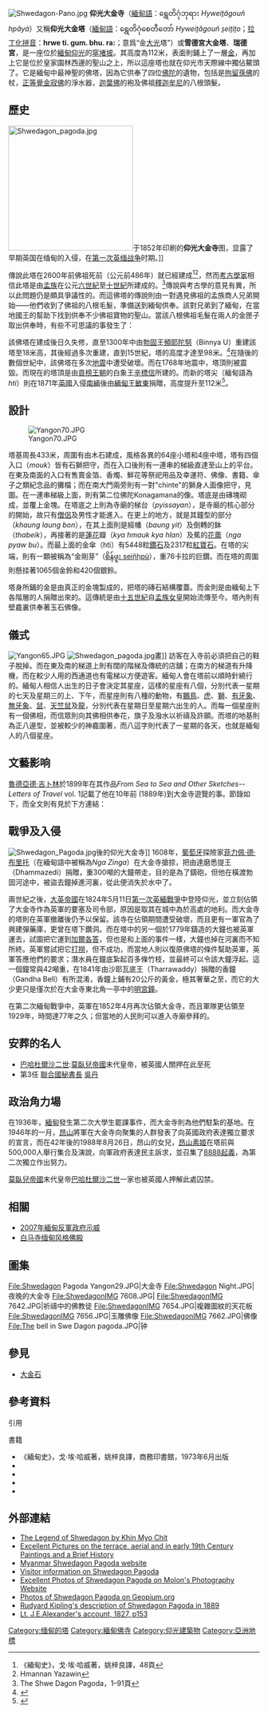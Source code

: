 [[File:Shwedagon-Pano.jpg|thumb]]
{{maplink|frame=yes|frame-width=250|zoom=15|type=shape|text=地圖}}
'''仰光大金寺'''（[[緬甸語|緬甸語]]：ရွှေတိဂုံဘုရား ''Hyweiṯăgouñ hpăyà''）又稱'''仰光大金塔'''（[[緬甸語|緬甸語]]：ရွှေတိဂုံစေတီတော် ''Hyweiṯăgouñ s̱eiṯiṯo''；[[拉丁化拼音|拉丁化拼音]]：'''hrwe ti. gum. bhu. ra:'''；意爲“金[[仰光|大光]]塔”）或'''雪德宮大金塔'''、'''瑞德宮'''，是一座位於[[緬甸|緬甸]][[仰光|仰光]]的[[窣堵坡|窣堵坡]]。其高度為112米，表面則鋪上了一層[[金|金]]，再加上它是位於皇家園林西邊的聖山{{le|丁固达拉山|Singuttara Hill}}之上，所以這座塔也就在仰光市天際線中獨佔鰲頭了。它是緬甸中最神聖的佛塔，因為它供奉了四位[[佛|佛陀]]的遺物，包括是[[拘留孫佛|拘留孫佛]]的杖，[[拘那含佛|正等覺金寂佛]]的淨水器，[[迦葉佛|迦葉佛]]的袍及佛祖[[釋迦牟尼|釋迦牟尼]]的八根頭髮。

== 歷史 ==
[[File:Shwedagon_pagoda.jpg|250px]]于1852年印刷的'''仰光大金寺'''图，显露了早期英国在缅甸的入侵，在[[第一次英缅战争|第一次英缅战争]]时期。]]

傳說此塔在2600年前佛祖死前（公元前486年）就已經建成<ref>《緬甸史》，戈·埃·哈威著，姚梓良譯，48頁</ref><ref>Hmannan Yazawin</ref>，然而[[考古學家|考古學家]]相信此塔是由[[孟族|孟族]]在公元[[六世紀|六世紀]]至[[十世紀|十世紀]]所建成的。<ref>The Shwe Dagon Pagoda，1–91頁</ref>傳說與考古學的意見有異，所以此問題仍是頗具爭議性的。而這佛塔的傳說則由一對遇見佛祖的孟族商人兄弟開始——他們收到了佛祖的八根毛髮，準備送到緬甸供奉。該對兄弟到了緬甸，在當地國王的幫助下找到供奉不少佛祖寶物的聖山。當該八根佛祖毛髮在兩人的金匣子取出供奉時，有些不可思議的事發生了：

{{cquote|（譯）這是一個撼動人神的騷動，從髮絲散發出來的光穿透天（堂）地（獄），使盲的能見，聾的能聽，啞的能說得清楚；而且天降旱雷，地動山搖，連[[須彌山|須彌山]]也受到影響，寶石像雨般從天而降，深度達至膝下而止；在[[喜馬拉雅山|喜馬拉雅山]]上的樹，即使不在開花的季節中也紛紛開花結果了。}}

該佛塔在建成後日久失修，直至1300年中由[[勃固|勃固]]王[[頻耶陀努|頻耶陀努]]（Binnya U）重建該塔至18米高，其後經過多次重建，直到15世紀，塔的高度才達至98米。<ref>{{Cite book|title=仰光大金寺曾遭受過怎樣的劫難？|last=金憲宏|first=凝固時光的塵: 世界經典建築背後的故事|publisher=紅螞蟻圖書有限公司|year=2017|isbn=9789864560219|location=台灣|pages=p.208 - p.209|chapter=第三章 讓遺憾留在歲月中|url=https://books.google.com.hk/books?id=nqsoDwAAQBAJ&dq=%22%E9%81%94%E6%91%A9%E6%82%89%E6%8F%90%22&hl=zh-TW&source=gbs_navlinks_s|accessdate={{subst:#time:c}}|archive-date=2022-05-24|archive-url=https://web.archive.org/web/20220524204925/https://books.google.com.hk/books?id=nqsoDwAAQBAJ&dq=%22%E9%81%94%E6%91%A9%E6%82%89%E6%8F%90%22&hl=zh-TW&source=gbs_navlinks_s}}</ref>在隨後的數個世紀中，該佛塔在多次[[地震|地震]]中遭受破壞。而在1768年地震中，塔頂則被震毀。而現在的塔頂是由[[貢榜王朝|貢榜王朝]]的白象王[[辛標信|辛標信]]所建的。而新的塔尖（緬甸語為''hti''）則在1871年[[英國|英國]]入侵[[南緬|南緬]]後由[[緬甸王|緬甸王]][[敏東|敏東]]捐贈，高度提升至112米<ref>{{cite web |title=Shwedagon Pagoda on Singuttara Hill |url=https://whc.unesco.org/en/tentativelists/6367/ |website=UNESCO World Heritage Centre |accessdate=2021-04-07 |archive-date=2020-11-14 |archive-url=https://web.archive.org/web/20201114104957/https://whc.unesco.org/en/tentativelists/6367/ }}</ref>。

== 設計 ==

[[File:Yangon70.JPG|thumb]]

塔基周長433米，周圍有由木石建成，風格各異的64座小塔和4座中塔，塔有四個入口（''mouk''）皆有石獅把守，而在入口後則有一連串的梯級直達至山上的平台。在東及南面的入口有售賣金箔、香燭、鮮花等祭祀用品及幸運符、佛像、書籍、傘子之類紀念品的攤檔；而在南大門兩旁則有一對"chinte"的獅身人面像把守，見圖。在一連串梯級上面，則有第二位佛陀Konagamana的像。塔底是由磚塊砌成，並覆上金塊。在塔底之上則為寺廟的梯台（''pyissayan''），是寺廟的核心部分的開始，故只有[[僧|僧侶]]及男性才能進入。在更上的地方，就是其鐘型的部分（''khaung laung bon''），在其上面則是經幡（''baung yit''）及倒轉的鉢（''thabeik''），再接著的是[[蓮花|蓮花]]瓣（''kya hmauk kya hlan''）及蕉的[[花蕾|花蕾]]（''nga pyaw bu''）。而最上面的金傘（htì）有5448粒[[鑽石|鑽石]]及2317粒[[紅寶石|紅寶石]]。在塔的尖端，則有一顆被稱為“金剛芽”（[[wikt:my:စိန်ဖူး|စိန်ဖူး seiñh͟pù]]）</ins>，重76卡拉的巨鑽。而在塔的周圍則懸挂著1065個金鈴和420個銀鈴。

塔身所鋪的金是由真正的金塊製成的，把塔的磚石結構覆蓋。而金則是由緬甸上下各階層的人捐贈出來的。這傳統是由[[十五世紀|十五世紀]]自[[孟族女皇|孟族女皇]]開始流傳至今。塔內則有壁龕裏供奉著玉石佛像。

== 儀式 ==
[[File:Yangon65.JPG|thumb]]
[[File:Shwedagon_pagoda.jpg|thumb]]畫]]
訪客在入寺前必須把自己的鞋子脫掉。而在東及南的梯道上則有闊的階梯及傳統的店舖；在南方的梯道有升降機，而在較少人用的西通道也有電梯以方便遊客。緬甸人會在塔前以順時針繞行的。緬甸人相信人出生的日子會決定其星座，這樣的星座有八個，分別代表一星期的七天及星期三的上、下午，而星座則有八種的動物，有[[鵬鳥|鵬鳥]]、[[虎|虎]]、[[獅|獅]]、[[有牙象|有牙象]]、[[無牙象|無牙象]]、[[鼠|鼠]]、[[天竺鼠|天竺鼠]]及[[龍|龍]]，分別代表在星期日至星期六出生的人。而每一個星座則有一個佛相，而信眾則向其佛相供奉花，旗子及潑水以祈禱及許願。而塔的地基則為正八邊型，並被較少的神龕圍著，而八這字則代表了一星期的各天，也就是緬甸人的八個星座。

== 文藝影响 ==
[[魯德亞德·吉卜林|魯德亞德·吉卜林]]於1899年在其作品''From Sea to Sea and Other Sketches-- Letters of Travel'' vol. 1記載了他在10年前 (1889年)到大金寺遊覽的事。節錄如下，而全文則有見於下方連結：

{{cquote|一個金色的神秘物從地平線而起，一個令人嘆為觀止的奇蹟在太陽下閃耀，它的形狀既不是伊斯蘭的圓頂，也不是印度教的尖塔。它在綠色的地上聳立著，而在塔下只有倉庫，棚子等作陪襯。我正在想，有甚麼神是不能被我國壓制的？}}

{{cquote|我的同伴說:‘那兒是和魔鬼有關 (Shway Dagon)，把它拆掉吧！！’但這塔是不應該受到咀咒的，因為它是我們佔領仰光的原因，而且它更驅使我們在這土地上發現更多富饒珍貴的東西。這地到了現時為止，和在印度所見到的分別不大，但那圓頂彷彿向我們告訴這就是與別不同的緬甸。而我的同伴隨後便說它算是一座著名的舊寺廟現在東宇——[[曼德勒|曼德勒]]的路開放了，朝聖者從四方八面而來向這塔朝拜。它曾在地震中沒了大金頂，所以在它周圍搭了棚，而且你應該在拆了棚後去看這塔，因為它又重新再鋪上金了。}}

== 戰爭及入侵 ==

[[File:Shwedagon_Pagoda.jpg|thumb]]後的仰光大金寺]]
1608年，[[葡萄牙|葡萄牙]]探險家[[菲力佩·德·布里托|菲力佩·德·布里托]]（在緬甸語中被稱為''Nga Zinga''）在大金寺搶掠，把由達磨悉提王（Dhammazedi）捐贈，重300噸的大鐘帶走，目的是為了鑄砲，但他在橫渡勃固河途中，被盜去鐘掉進河裏，從此便消失於水中了。

兩世紀之後，[[大英帝國|大英帝國]]在1824年5月11日[[第一次英緬戰爭|第一次英緬戰爭]]中登陸仰光，並立刻佔領了大金寺作為英軍的要塞及司令部，原因是取其在城中為於高處的地利。而大金寺的塔則在英軍撤離後仍予以保留。該寺在佔領期間遭受破壞，而且更有一軍官為了興建彈藥庫，更曾在塔下鑽洞。而在塔中的另一個於1779年鑄造的大鐘也被英軍運去，試圖把它運到[[加爾各答|加爾各答]]，但也是和上面的事件一樣，大鐘也掉在河裏而不知所終。英軍嘗試把它[[打撈|打撈]]，但不成功，而當地人則以復原佛塔的條件幫助英軍，英軍答應他們的要求；潛水員在鐘底紮起百多條竹枝，並最終可以令該大鐘浮起。這一個鐘常與42噸重，在1841年由沙耶瓦底王（Tharrawaddy）捐贈的香鐘（Gandha Bell）有所混淆，香鐘上鋪有20公斤的黃金，極其奢華之至，而它的大少更只是僅次於在大金寺東北角一亭中的[[明宮鐘|明宮鐘]]。

在第二次緬甸戰爭中，英軍在1852年4月再次佔領大金寺，而且軍隊更佔領至1929年，時間達77年之久；但當地的人民則可以進入寺廟參拜的。

== 安葬的名人 ==
*[[巴哈杜爾沙二世|巴哈杜爾沙二世]]:[[莫臥兒帝國|莫臥兒帝國]]末代皇帝，被英國人關押在此至死
*第3任{{Flagicon|UN}} [[聯合國秘書長|聯合國秘書長]]  [[吳丹|吳丹]]

== 政治角力場 ==
在1936年，[[缅甸|緬甸]]發生第二次大學生罷課事件，而大金寺則為他們駐紮的基地。在1946年的一月，[[昂山|昂山]]將軍在大金寺向聚集的人群發表了向英國政府表達獨立要求的宣言，而在42年後的1988年8月26日，昂山的女兒，[[昂山素姬|昂山素姬]]在塔前與500,000人舉行集合及演說，向軍政府表達民主訴求，並召集了[[8888起義|8888起義]]，為第二次獨立作出努力。

[[莫臥兒帝國|莫臥兒帝國]]末代皇帝[[巴哈杜爾沙二世|巴哈杜爾沙二世]]一家也被英國人押解此處囚禁。

== 相關 ==
* [[2007年緬甸反軍政府示威|2007年緬甸反軍政府示威]] 
* [[白马寺缅甸风格佛殿|白马寺缅甸风格佛殿]]

== 圖集 ==
<gallery mode="nolines" widths="250" heights="200">
File:Shwedagon Pagoda Yangon29.JPG|大金寺
File:Shwedagon Night.JPG|夜晚的大金寺
File:ShwedagonIMG 7608.JPG|
File:ShwedagonIMG 7642.JPG|祈禱中的佛教徒
File:ShwedagonIMG 7654.JPG|複雜圖紋的天花板
File:ShwedagonIMG 7656.JPG|玉雕佛像
File:ShwedagonIMG 7662.JPG|佛像
File:The bell in Swe Dagon pagoda.JPG|钟
</gallery>

== 參見 ==
* [[大金石|大金石]]

== 參考資料 ==
;引用
{{reflist}}
;書籍
* 《緬甸史》，戈·埃·哈威著，姚梓良譯，商務印書館，1973年6月出版
* {{cite book | title=Hmannan Yazawin | publisher=Royal Historical Commission of Burma | year=1832}}
* {{cite journal | title=The Shwe Dagon Pagoda | author=Pe Maung Tin | journal=Journal of the Burma Research Society | year=1934 | pages=1–91}}
* {{cite book | author=Martin, Steve | title=Lonely Planet Myanmar (Burma) | publisher=Lonely Planet Publications | year=2002 | id=ISBN 978-1-74059-190-4}}
* {{cite book | author=Elliot, Mark | title=South-East Asia: The Graphic Guide | publisher=Trailblazer Publications | year=2003 | id=ISBN 978-1-873756-67-6}}

== 外部連結 ==
{{Commonscat|Shwedagon pagoda}}
* [http://www.seasite.niu.edu/Burmese/legends/Legends/Shwedagon/shwedagon1.htm The Legend of Shwedagon by Khin Myo Chit]{{Wayback|url=http://www.seasite.niu.edu/Burmese/legends/Legends/Shwedagon/shwedagon1.htm |date=20070311061328 }}
* [https://web.archive.org/web/20070223062321/http://www.myanmar-image.com/newmenu/shwedagon/ Excellent Pictures on the terrace, aerial and in early 19th Century Paintings and a Brief History]
* [https://web.archive.org/web/20070210131037/http://www.shwedagon.org/index.php Myanmar Shwedagon Pagoda website] 
* [https://web.archive.org/web/20070208051421/http://myanmartravelinformation.com/mti-yangon/shwedagon.htm Visitor information on Shwedagon Pagoda]
* [http://www.molon.de/galleries/Myanmar/Yangon/Shwedagon/index.php Excellent Photos of Shwedagon Pagoda on Molon's Photography Website]{{Wayback|url=http://www.molon.de/galleries/Myanmar/Yangon/Shwedagon/index.php |date=20070928082945 }}
* [https://web.archive.org/web/20100923064534/http://geopium.org/Photos/ASE2005/photosASE2005buddhism.htm Photos of Shwedagon Pagoda on Geopium.org]
* [https://web.archive.org/web/20070312033433/http://whitewolf.newcastle.edu.au/words/authors/K/KiplingRudyard/prose/FromSeaToSea/seatosea_II.html Rudyard Kipling's description of Shwedagon Pagoda in 1889]
* [http://dlxs.library.cornell.edu/cgi/t/text/text-idx?c=sea;cc=sea;view=toc;subview=short;idno=sea282 Lt. J.E.Alexander's account, 1827, p153]{{Wayback|url=http://dlxs.library.cornell.edu/cgi/t/text/text-idx?c=sea;cc=sea;view=toc;subview=short;idno=sea282 |date=20070312041458 }}
{{Portal bar|東南亞|佛教|建築}}
{{Coord|16|47|54|N|96|8|58|E|region:TH_type:landmark|display=title}}
[[Category:缅甸的塔|Category:缅甸的塔]]
[[Category:緬甸佛寺|Category:緬甸佛寺]]
[[Category:仰光建築物|Category:仰光建築物]]
[[Category:亞洲地標|Category:亞洲地標]]